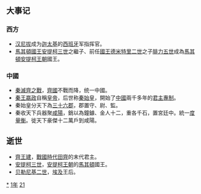 {{yearTOC|-221|[[秦始皇|秦始皇]]二十六年；[[齐王建|齐王建]]四十四年}}

== 大事记 ==
===西方===
*[[汉尼拔|汉尼拔]]成为[[迦太基|迦太基]]的[[西班牙|西班牙]]军指挥官。
*[[馬其頓國王列表|馬其頓國王]][[安提柯三世|安提柯三世]]之繼子、前任[[馬其頓國王列表|國王]][[德米特里二世_(馬其頓)|德米特里二世]]之子[[腓力五世_(馬其頓)|腓力五世]]成為[[馬其頓|馬其頓]][[安提柯王朝|安提柯王朝]]國王。

===中國===
*[[秦滅齊之戰|秦滅齊之戰]]，[[齊國|齊國]]不戰而降，统一中國。
*[[秦王|秦王]][[嬴政|嬴政]]自稱[[皇帝|皇帝]]，后世称[[秦始皇|秦始皇]]，開始了[[中國|中國]]兩千多年的[[君主專制|君主專制]]。
*秦始皇分天下為[[三十六郡|三十六郡]]，郡置守、尉、監。
*秦收天下兵器聚[[咸陽|咸陽]]，銷以為鐘鐻、金人十二，重各千石，置宮廷中。統一[[度量衡|度量衡]]。徙天下豪傑十二萬戶到咸陽。

== 逝世 ==
{{Wikisource year mention}}
*[[齊王建|齊王建]]，[[戰國時代|戰國時代]][[田齊|田齊]]的末代君主。
*[[安提柯三世|安提柯三世]]，[[安提柯王朝|安提柯王朝]]的[[馬其頓|馬其頓]]國王。
*[[贝勒尼基二世|贝勒尼基二世]]，[[埃及|埃及]]王后。


[[Category:前221年|*]]
[[Category:前220年代|1年]]
[[Category:前3世纪各年|21]]